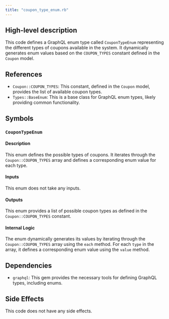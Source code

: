 ```yaml
---
title: "coupon_type_enum.rb"
---
```


## High-level description
This code defines a GraphQL enum type called `CouponTypeEnum` representing the different types of coupons available in the system. It dynamically generates enum values based on the `COUPON_TYPES` constant defined in the `Coupon` model.

## References
- `Coupon::COUPON_TYPES`: This constant, defined in the `Coupon` model, provides the list of available coupon types.
- `Types::BaseEnum`: This is a base class for GraphQL enum types, likely providing common functionality.

## Symbols
### `CouponTypeEnum`
#### Description
This enum defines the possible types of coupons. It iterates through the `Coupon::COUPON_TYPES` array and defines a corresponding enum value for each type.

#### Inputs
This enum does not take any inputs.

#### Outputs
This enum provides a list of possible coupon types as defined in the `Coupon::COUPON_TYPES` constant.

#### Internal Logic
The enum dynamically generates its values by iterating through the `Coupon::COUPON_TYPES` array using the `each` method. For each `type` in the array, it defines a corresponding enum value using the `value` method.

## Dependencies
- `graphql`: This gem provides the necessary tools for defining GraphQL types, including enums.

## Side Effects
This code does not have any side effects.
